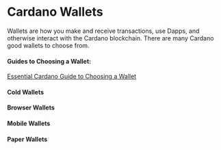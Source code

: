 # Cardano Wallets
Wallets are how you make and receive transactions, use Dapps, and otherwise interact with the Cardano blockchain. There are many Cardano good wallets to choose from. 

#### Guides to Choosing a Wallet: 
[Essential Cardano Guide to Choosing a Wallet](https://www.essentialcardano.io/article/how-to-choose-a-web3-wallet)

#### Cold Wallets

#### Browser Wallets

#### Mobile Wallets

#### Paper Wallets


